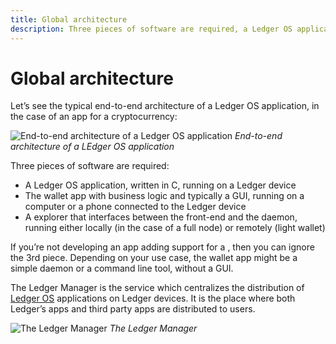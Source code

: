 ```yaml
---
title: Global architecture
description: Three pieces of software are required, a Ledger OS application, a wallet app and a transaction explorer.
---
```




# Global architecture

Let’s see the typical end-to-end architecture of a Ledger OS application, in the case of an app for a cryptocurrency:

![End-to-end architecture of a Ledger OS application](/device-app/app_architecture.png)
*End-to-end architecture of a LEdger OS application*

Three pieces of software are required:
- A Ledger OS application, written in C, running on a Ledger device
- The wallet app with business logic and typically a GUI, running on a computer or a phone connected to the Ledger device
- A <Glossary word="transaction"></Glossary> explorer that interfaces between the front-end and the <Glossary word="cryptocurrency"></Glossary> daemon, running either locally (in the case of a full node) or remotely (light wallet)

If you’re not developing an app adding support for a <Glossary word="cryptocurrency"></Glossary>, then you can ignore the 3rd piece. Depending on your use case, the wallet app might be a simple daemon or a command line tool, without a GUI.

The Ledger Manager is the service which centralizes the distribution of [Ledger OS](./ledger-os/introduction) applications on Ledger devices. It is the place where both Ledger’s apps and third party apps are distributed to users.

![The Ledger Manager](/device-app/manager.png)
*The Ledger Manager*